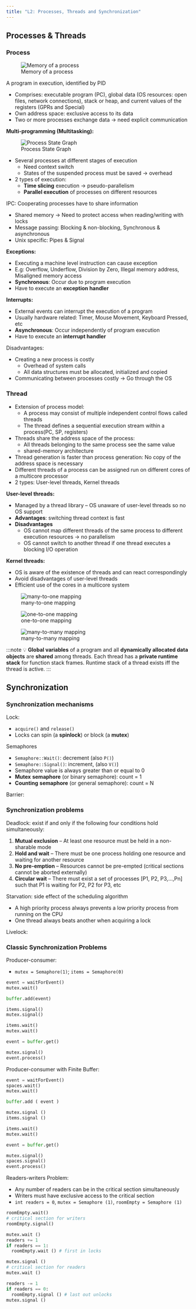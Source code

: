 ```yaml
---
title: "L2: Processes, Threads and Synchronization"
---
```


## Processes & Threads

### Process


<figure class="mx-auto w-[580px]">
  <Image src={processMemory} alt="Memory of a process" />
  <figcaption class="text-center text-sm !mt-0">Memory of a process</figcaption>
</figure>

A program in execution, identified by PID

- Comprises: executable program (PC), global data (OS resources: open files, network connections), stack or heap, and current values of the registers (GPRs and Special)
- Own address space: exclusive access to its data
- Two or more processes exchange data → need explicit communication

**Multi-programming (Multitasking):**


<figure class="mx-auto w-[480px]">
  <Image src={processStateGraph} alt="Process State Graph" />
  <figcaption class="text-center text-sm !mt-0">Process State Graph</figcaption>
</figure>

- Several processes at different stages of execution
  - Need context switch
  - States of the suspended process must be saved → overhead
- 2 types of execution:
  - **Time slicing** execution → pseudo-parallelism
  - **Parallel execution** of processes on different resources

IPC: Cooperating processes have to share information

- Shared memory → Need to protect access when reading/writing with locks
- Message passing: Blocking & non-blocking, Synchronous & asynchronous
- Unix specific: Pipes & Signal

**Exceptions:**

- Executing a machine level instruction can cause exception
- E.g: Overflow, Underflow, Division by Zero, Illegal memory address, Misaligned memory access
- **Synchronous**: Occur due to program execution
- Have to execute an **exception handler**

**Interrupts:**

- External events can interrupt the execution of a program
- Usually hardware related: Timer, Mouse Movement, Keyboard Pressed, etc
- **Asynchronous**: Occur independently of program execution
- Have to execute an **interrupt handler**

Disadvantages:

- Creating a new process is costly
  - Overhead of system calls
  - All data structures must be allocated, initialized and copied
- Communicating between processes costly → Go through the OS

### Thread

- Extension of process model:
  - A process may consist of multiple independent control flows called threads
  - The thread defines a sequential execution stream within a process(PC, SP, registers)
- Threads share the address space of the process:
  - All threads belonging to the same process see the same value
  - shared-memory architecture
- Thread generation is faster than process generation: No copy of the address space is necessary
- Different threads of a process can be assigned run on different cores of a multicore processor
- 2 types: User-level threads, Kernel threads

**User-level threads:**

- Managed by a thread library – OS unaware of user-level threads so no OS support
- **Advantages**: switching thread context is fast
- **Disadvantages**
  - OS cannot map different threads of the same process to different execution resources → no parallelism
  - OS cannot switch to another thread if one thread executes a blocking I/O operation

**Kernel threads:**

- OS is aware of the existence of threads and can react correspondingly
- Avoid disadvantages of user-level threads
- Efficient use of the cores in a multicore system


<figure class="mx-auto w-[480px]">
  <Image src={manyToOneMapping} alt="many-to-one mapping" />
  <figcaption class="text-center text-sm !mt-0">many-to-one mapping</figcaption>
</figure>


<figure class="mx-auto w-[480px]">
  <Image src={oneToOneMapping} alt="one-to-one mapping" />
  <figcaption class="text-center text-sm !mt-0">one-to-one mapping</figcaption>
</figure>


<figure class="mx-auto w-[480px]">
  <Image src={manyToManyMapping} alt="many-to-many mapping" />
  <figcaption class="text-center text-sm !mt-0">
    many-to-many mapping
  </figcaption>
</figure>

:::note
💡 **Global variables** of a program and all **dynamically allocated data objects** are **shared** among threads.
Each thread has a **private runtime stack** for function stack frames.
Runtime stack of a thread exists iff the thread is active.
:::

## Synchronization

### Synchronization mechanisms

Lock:

- `acquire()` and `release()`
- Locks can spin (a **spinlock**) or block (a **mutex**)

Semaphores

- `Semaphore::Wait()`: decrement (also `P()`)
- `Semaphore::Signal()`: increment, (also `V()`)
- Semaphore value is always greater than or equal to 0
- **Mutex** **semaphore** (or binary semaphore): count = 1
- **Counting** **semaphore** (or general semaphore): count = N

Barrier:

### Synchronization problems

Deadlock: exist if and only if the following four conditions hold simultaneously:

1. **Mutual exclusion** – At least one resource must be held in a non-sharable mode
2. **Hold and wait** – There must be one process holding one resource and waiting for another resource
3. **No pre-emption** – Resources cannot be pre-empted (critical sections cannot be aborted externally)
4. **Circular wait** – There must exist a set of processes \[P1, P2, P3,...,Pn] such that P1 is waiting for P2, P2 for P3, etc

Starvation: side effect of the scheduling algorithm

- A high priority process always prevents a low priority process from running on the CPU
- One thread always beats another when acquiring a lock

Livelock:

### **Classic Synchronization Problems**

Producer-consumer:

- `mutex = Semaphore(1)`; `items = Semaphore(0)`

```python title="Producer"
event = waitForEvent()
mutex.wait()

buffer.add(event)

items.signal()
mutex.signal()
```

```python title="Consumer"
items.wait()
mutex.wait()

event = buffer.get()

mutex.signal()
event.process()
```

Producer-consumer with Finite Buffer:

```python title="Producer"
event = waitForEvent()
spaces.wait()
mutex.wait()

buffer.add ( event )

mutex.signal ()
items.signal ()
```

```python title="Consumer"
items.wait()
mutex.wait()

event = buffer.get()

mutex.signal()
spaces.signal()
event.process()
```

Readers-writers Problem:

- Any number of readers can be in the critical section simultaneously
- Writers must have exclusive access to the critical section
- `int readers = 0`, `mutex = Semaphore (1)`, `roomEmpty = Semaphore (1)`

```python title="Writer"
roomEmpty.wait()
# critical section for writers
roomEmpty.signal()
```

```python title="Readers"
mutex.wait ()
readers += 1
if readers == 1:
  roomEmpty.wait () # first in locks

mutex.signal ()
# critical section for readers
mutex.wait ()

readers -= 1
if readers == 0:
  roomEmpty.signal () # last out unlocks
mutex.signal ()
```
